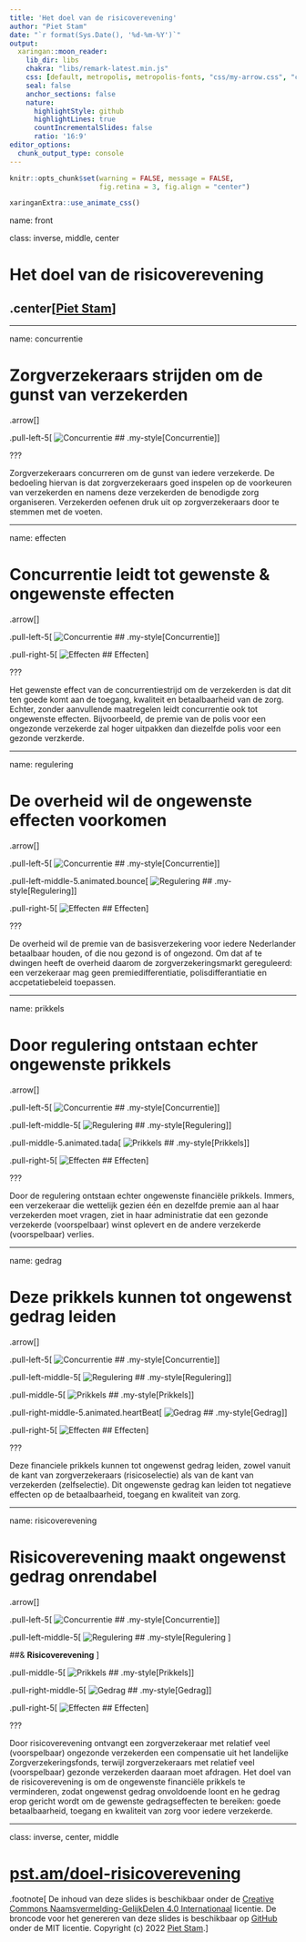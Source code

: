 ```yaml
---
title: 'Het doel van de risicoverevening'
author: "Piet Stam"
date: "`r format(Sys.Date(), '%d-%m-%Y')`"
output:
  xaringan::moon_reader:
    lib_dir: libs
    chakra: "libs/remark-latest.min.js"
    css: [default, metropolis, metropolis-fonts, "css/my-arrow.css", "css/my-style.css", "css/animate.css"]
    seal: false
    anchor_sections: false
    nature:
      highlightStyle: github
      highlightLines: true
      countIncrementalSlides: false
      ratio: '16:9'
editor_options: 
  chunk_output_type: console
---
```


```r
knitr::opts_chunk$set(warning = FALSE, message = FALSE, 
                      fig.retina = 3, fig.align = "center")
```

```r
xaringanExtra::use_animate_css()
```

name: front

class: inverse, middle, center

# Het doel van de risicoverevening

## .center[[Piet Stam](https://www.pietstam.nl)]

---

name: concurrentie

# Zorgverzekeraars strijden om de gunst van verzekerden

.arrow[]

.pull-left-5[
![Concurrentie](img/concurrentie.svg)
## .my-style[Concurrentie]
]

???

Zorgverzekeraars concurreren om de gunst van iedere verzekerde. De bedoeling hiervan is dat zorgverzekeraars goed inspelen op de voorkeuren van verzekerden en namens deze verzekerden de benodigde zorg organiseren. Verzekerden oefenen druk uit op zorgverzekeraars door te stemmen met de voeten.

---

name: effecten

# Concurrentie leidt tot gewenste & ongewenste effecten

.arrow[]

.pull-left-5[
![Concurrentie](img/concurrentie.svg)
## .my-style[Concurrentie]
]

.pull-right-5[
![Effecten](img/effecten.svg)
## Effecten
]

???

Het gewenste effect van de concurrentiestrijd om de verzekerden is dat dit ten goede komt aan de toegang, kwaliteit en betaalbaarheid van de zorg. Echter, zonder aanvullende maatregelen leidt concurrentie ook tot ongewenste effecten. Bijvoorbeeld, de premie van de polis voor een ongezonde verzekerde zal hoger uitpakken dan diezelfde polis voor een gezonde verzkerde.

---

name: regulering

# De overheid wil de ongewenste effecten voorkomen

.arrow[]

.pull-left-5[
![Concurrentie](img/concurrentie.svg)
## .my-style[Concurrentie]
]

.pull-left-middle-5.animated.bounce[
![Regulering](img/regulering.svg)
## .my-style[Regulering]
]

.pull-right-5[
![Effecten](img/effecten.svg)
## Effecten
]

???

De overheid wil de premie van de basisverzekering voor iedere Nederlander betaalbaar houden, of die nou gezond is of ongezond. Om dat af te dwingen heeft de overheid daarom de zorgverzekeringsmarkt gereguleerd: een verzekeraar mag geen premiedifferentiatie, polisdifferantiatie en accpetatiebeleid toepassen.

---

name: prikkels

# Door regulering ontstaan echter ongewenste prikkels

.arrow[]

.pull-left-5[
![Concurrentie](img/concurrentie.svg)
## .my-style[Concurrentie]
]

.pull-left-middle-5[
![Regulering](img/regulering.svg)
## .my-style[Regulering]
]

.pull-middle-5.animated.tada[
![Prikkels](img/prikkels.svg)
## .my-style[Prikkels]
]

.pull-right-5[
![Effecten](img/effecten.svg)
## Effecten
]

???

Door de regulering ontstaan echter ongewenste financiële prikkels. Immers, een verzekeraar die wettelijk gezien één en dezelfde premie aan al haar verzekerden moet vragen, ziet in haar administratie dat een gezonde verzekerde (voorspelbaar) winst oplevert en de andere verzekerde (voorspelbaar) verlies.

---

name: gedrag

# Deze prikkels kunnen tot ongewenst gedrag leiden

.arrow[]

.pull-left-5[
![Concurrentie](img/concurrentie.svg)
## .my-style[Concurrentie]
]

.pull-left-middle-5[
![Regulering](img/regulering.svg)
## .my-style[Regulering]
]

.pull-middle-5[
![Prikkels](img/prikkels.svg)
## .my-style[Prikkels]
]

.pull-right-middle-5.animated.heartBeat[
![Gedrag](img/gedrag.svg)
## .my-style[Gedrag]
]

.pull-right-5[
![Effecten](img/effecten.svg)
## Effecten
]

???

Deze financiele prikkels kunnen tot ongewenst gedrag leiden, zowel vanuit de kant van zorgverzekeraars (risicoselectie) als van de kant van verzekerden (zelfselectie). Dit ongewenste gedrag kan leiden tot negatieve effecten op de betaalbaarheid, toegang en kwaliteit van zorg.

---

name: risicoverevening

# Risicoverevening maakt ongewenst gedrag onrendabel

.arrow[]

.pull-left-5[
![Concurrentie](img/concurrentie.svg)
## .my-style[Concurrentie]
]

.pull-left-middle-5[
![Regulering](img/regulering.svg)
## .my-style[Regulering ]
 
##& **Risicoverevening**
]

.pull-middle-5[
![Prikkels](img/prikkels.svg)
## .my-style[Prikkels]
]

.pull-right-middle-5[
![Gedrag](img/gedrag.svg)
## .my-style[Gedrag]
]

.pull-right-5[
![Effecten](img/effecten.svg)
## Effecten
]

???

Door risicoverevening ontvangt een zorgverzekeraar met relatief veel (voorspelbaar) ongezonde verzekerden een compensatie uit het landelijke Zorgverzekeringsfonds, terwijl zorgverzekeraars met relatief veel (voorspelbaar) gezonde verzekerden daaraan moet afdragen. Het doel van de risicoverevening is om de ongewenste financiële prikkels te verminderen, zodat ongewenst gedrag onvoldoende loont en he gedrag erop gericht wordt om de gewenste gedragseffecten te bereiken: goede betaalbaarheid, toegang en kwaliteit van zorg voor iedere verzekerde. 

---
class: inverse, center, middle

# [pst.am/doel-risicoverevening](https://pst.am/doel-risicoverevening)

.footnote[
De inhoud van deze slides is beschikbaar onder de [Creative Commons Naamsvermelding-GelijkDelen 4.0 Internationaal](https://creativecommons.org/licenses/by-sa/4.0/) licentie. De broncode voor het genereren van deze slides is beschikbaar op [GitHub](https://github.com/risicoverevening/doel-risicoverevening) onder de MIT licentie. Copyright (c) 2022 [Piet Stam](https://www.pietstam.nl).
]
